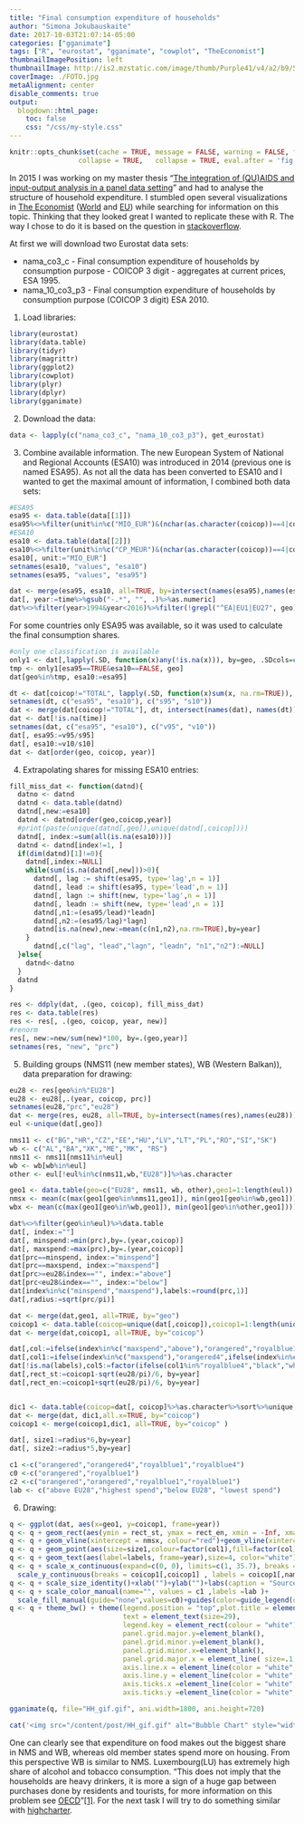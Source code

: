 ```yaml
---
title: "Final consumption expenditure of households"
author: "Simona Jokubauskaite"
date: 2017-10-03T21:07:14-05:00
categories: ["gganimate"]
tags: ["R", "eurostat", "gganimate", "cowplot", "TheEconomist"]
thumbnailImagePosition: left
thumbnailImage: http://is2.mzstatic.com/image/thumb/Purple41/v4/a2/b9/5f/a2b95fc3-2db7-827d-870a-e99dbb696434/source/1200x630bb.jpg
coverImage: ./FOTO.jpg
metaAlignment: center
disable_comments: true
output:
  blogdown::html_page:
    toc: false
    css: "/css/my-style.css"
--- 
```




```r
knitr::opts_chunk$set(cache = TRUE, message = FALSE, warning = FALSE, fig.show = "animate",
                 collapse = TRUE,   collapse = TRUE, eval.after = 'fig.cap')
```

In 2015 I was working on my master thesis "[The integration of (QU)AIDS and input-output analysis in a panel data setting](https://www.researchgate.net/publication/309557441_The_integration_of_QUAIDS_and_input-output_analysis_in_a_panel_data_setting)" and had to analyse the structure of household expenditure. I stumbled open several visualizations in [The Economist](http://www.economist.com/blogs) ([World](http://www.economist.com/blogs/graphicdetail/2015/09/daily-chart-9?fsrc=scn/fb/te/bl/ed/howcountriesspendtheirmoney) and [EU](http://www.economist.com/blogs/graphicdetail/2015/09/daily-chart-12)) while searching for information on this topic. Thinking that they looked great I wanted to replicate these with R. The way I chose to do it is based on the question in [stackoverflow](http://stackoverflow.com/questions/15840926/categorical-bubble-plot-for-mapping-studies).


At first we will download two Eurostat data sets:

* nama_co3_c - Final consumption expenditure of households by consumption purpose - COICOP 3 digit - aggregates at current prices, ESA 1995.
* nama_10_co3_p3 - Final consumption expenditure of households by consumption purpose (COICOP 3 digit) ESA 2010.

1. Load libraries:

```r
library(eurostat)
library(data.table)
library(tidyr)
library(magrittr)
library(ggplot2)
library(cowplot)
library(plyr)
library(dplyr)
library(gganimate)
```

2. Download the data:

```r
data <- lapply(c("nama_co3_c", "nama_10_co3_p3"), get_eurostat)
```

3. Combine available information. The new European System of National and Regional Accounts (ESA10) was introduced in 2014 (previous one is named ESA95). As not all the data has been converted to ESA10 and I wanted to get the maximal amount of information, I combined both data sets:

```r
#ESA95
esa95 <- data.table(data[[1]])
esa95%<>%filter(unit%in%c("MIO_EUR")&(nchar(as.character(coicop))==4|coicop%in%"TOTAL"))%>%data.table
#ESA10
esa10 <- data.table(data[[2]])
esa10%<>%filter(unit%in%c("CP_MEUR")&(nchar(as.character(coicop))==4|coicop%in%"TOTAL"))%>%data.table
esa10[, unit:="MIO_EUR"]
setnames(esa10, "values", "esa10")
setnames(esa95, "values", "esa95")

dat <- merge(esa95, esa10, all=TRUE, by=intersect(names(esa95),names(esa10)))
dat[, year:=time%>%gsub("-.*", "", .)%>%as.numeric]
dat%<>%filter(year>1994&year<2016)%>%filter(!grepl("^EA|EU1|EU27", geo))%>%filter(!geo%in%c("JP", "US"))%>%data.table
```

For some countries only ESA95 was available, so it was used to calculate the final consumption shares.

```r
#only one classification is available
only1 <- dat[,lapply(.SD, function(x)any(!is.na(x))), by=geo, .SDcols=c("esa95", "esa10")]
tmp <- only1[esa95==TRUE&esa10==FALSE, geo]
dat[geo%in%tmp, esa10:=esa95]

dt <- dat[coicop!="TOTAL", lapply(.SD, function(x)sum(x, na.rm=TRUE)), by=.(geo, year), .SDcols=c("esa95", "esa10")]
setnames(dt, c("esa95", "esa10"), c("s95", "s10"))
dat <- merge(dat[coicop!="TOTAL"], dt, intersect(names(dat), names(dt)),all=TRUE)
dat <- dat[!is.na(time)]
setnames(dat, c("esa95", "esa10"), c("v95", "v10"))
dat[, esa95:=v95/s95]
dat[, esa10:=v10/s10]
dat <- dat[order(geo, coicop, year)]
```

4. Extrapolating shares for missing ESA10 entries:

```r
fill_miss_dat <- function(datnd){
  datno <- datnd
  datnd <- data.table(datnd)
  datnd[,new:=esa10]
  datnd <- datnd[order(geo,coicop,year)]
  #print(paste(unique(datnd[,geo]),unique(datnd[,coicop])))
  datnd[, index:=sum(all(is.na(esa10)))]
  datnd <- datnd[index!=1, ]
  if(dim(datnd)[1]!=0){
    datnd[,index:=NULL]
    while(sum(is.na(datnd[,new]))>0){
      datnd[, lag := shift(esa95, type='lag',n = 1)]
      datnd[, lead := shift(esa95, type='lead',n = 1)]
      datnd[, lagn := shift(new, type='lag',n = 1)]
      datnd[, leadn := shift(new, type='lead',n = 1)]
      datnd[,n1:=(esa95/lead)*leadn]
      datnd[,n2:=(esa95/lag)*lagn]
      datnd[is.na(new),new:=mean(c(n1,n2),na.rm=TRUE),by=year]
    }
      datnd[,c("lag", "lead","lagn", "leadn", "n1","n2"):=NULL]
  }else{
    datnd<-datno
  }
  datnd
}

res <- ddply(dat, .(geo, coicop), fill_miss_dat)
res <- data.table(res)
res <- res[, .(geo, coicop, year, new)]
#renorm
res[, new:=new/sum(new)*100, by=.(geo,year)]
setnames(res, "new", "prc")
```

5. Building groups (NMS11 (new member states), WB (Western Balkan)), data preparation for drawing:

```r
eu28 <- res[geo%in%"EU28"]
eu28 <- eu28[,.(year, coicop, prc)]
setnames(eu28,"prc","eu28")
dat <- merge(res, eu28, all=TRUE, by=intersect(names(res),names(eu28)))
eul <-unique(dat[,geo])

nms11 <- c("BG","HR","CZ","EE","HU","LV","LT","PL","RO","SI","SK")
wb <- c("AL","BA","XK","ME","MK", "RS")
nms11 <- nms11[nms11%in%eul]
wb <- wb[wb%in%eul]
other <- eul[!eul%in%c(nms11,wb,"EU28")]%>%as.character

geo1 <- data.table(geo=c("EU28", nms11, wb, other),geo1=1:length(eul))
nmsx <- mean(c(max(geo1[geo%in%nms11,geo1]), min(geo1[geo%in%wb,geo1])))
wbx <- mean(c(max(geo1[geo%in%wb,geo1]), min(geo1[geo%in%other,geo1])))

dat%<>%filter(geo%in%eul)%>%data.table
dat[, index:=""]
dat[, minspend:=min(prc),by=.(year,coicop)]
dat[, maxspend:=max(prc),by=.(year,coicop)]
dat[prc==minspend, index:="minspend"]
dat[prc==maxspend, index:="maxspend"]
dat[prc>=eu28&index=="", index:="above"]
dat[prc<eu28&index=="", index:="below"]
dat[index%in%c("minspend","maxspend"),labels:=round(prc,1)]
dat[,radius:=sqrt(prc/pi)]

dat <- merge(dat,geo1, all=TRUE, by="geo")
coicop1 <- data.table(coicop=unique(dat[,coicop]),coicop1=1:length(unique(dat[,coicop])))
dat <- merge(dat,coicop1, all=TRUE, by="coicop")

dat[,col:=ifelse(index%in%c("maxspend","above"),"orangered","royalblue1")]
dat[,col1:=ifelse(index%in%c("maxspend"),"orangered4",ifelse(index%in%c("minspend"),"royalblue4",col))]
dat[!is.na(labels),col5:=factor(ifelse(col1%in%"royalblue4","black","white"))]
dat[,rect_st:=coicop1-sqrt(eu28/pi)/6, by=year]
dat[,rect_en:=coicop1+sqrt(eu28/pi)/6, by=year]


dic1 <- data.table(coicop=dat[, coicop]%>%as.character%>%sort%>%unique, name=c('Food', 'Alcohol & tabacco', 'Clothing & footware', 'Housing', 'Furnishings', 'Health', 'Transport', 'Commun.', 'Recreation', 'Education', 'Restaurants & hotels', 'Other'))
dat <- merge(dat, dic1,all.x=TRUE, by="coicop")
coicop1 <- merge(coicop1,dic1, all=TRUE, by="coicop" )

dat[, size1:=radius*6,by=year]
dat[, size2:=radius*5,by=year]

c1 <-c("orangered","orangered4","royalblue1","royalblue4")
c0 <-c("orangered","royalblue1")
c2 <-c("orangered","orangered","royalblue1","royalblue1")
lab <- c("above EU28","highest spend","below EU28", "lowest spend")
```

6. Drawing:

```r
q <- ggplot(dat, aes(x=geo1, y=coicop1, frame=year))
q <- q + geom_rect(aes(ymin = rect_st, ymax = rect_en, xmin = -Inf, xmax = Inf, frame=year), alpha = .1, fill="#b8d2fc", color=NA)
q <- q + geom_vline(xintercept = nmsx, colour="red")+geom_vline(xintercept = wbx, colour="red")
q <- q + geom_point(aes(size=size1,colour=factor(col1),fill=factor(col), frame=year),shape=21,stroke =2)
q <- q + geom_text(aes(label=labels, frame=year),size=4, color="white")
q <- q + scale_x_continuous(expand=c(0, 0), limits=c(1, 35.7), breaks = geo1[,geo1], labels = geo1[,geo])+
  scale_y_continuous(breaks = coicop1[,coicop1] , labels = coicop1[,name])
q <- q + scale_size_identity()+xlab("")+ylab("")+labs(caption = "Source: Eurostat")
q <- q + scale_color_manual(name="", values = c1 ,labels =lab )+
  scale_fill_manual(guide="none",values=c0)+guides(color=guide_legend(override.aes=list(fill=c2)))
q <- q + theme_bw() + theme(legend.position = "top",plot.title = element_text(hjust = 0.5),
                            text = element_text(size=29),
                            legend.key = element_rect(colour = "white"),
                            panel.grid.major.y=element_blank(),
                            panel.grid.minor.y=element_blank(), 
                            panel.grid.minor.x=element_blank(),
                            panel.grid.major.x = element_line( size=.1, color="grey" ),
                            axis.line.x = element_line(color = "white",linetype = "solid"),
                            axis.line.y = element_line(color = "white",linetype = "solid"),
                            axis.ticks.x =element_line(color = "white",linetype = "solid"),
                            axis.ticks.y =element_line(color = "white",linetype = "solid"))

gganimate(q, file="HH_gif.gif", ani.width=1800, ani.height=720)
```

```r
cat('<img src="/content/post/HH_gif.gif" alt="Bubble Chart" style="width:1800px;height:300px;">')
```

One can clearly see that expenditure on food makes out the biggest share in NMS and WB, whereas old member states spend more on housing. From this perspective WB is similar to NMS. Luxembourg(LU) has extremely high share of alcohol and tobacco consumption. "This does not imply that the households are heavy drinkers, it is more a sign of a huge gap between purchases done by residents and tourists, for more information on this problem see [OECD](http://dx.doi.org/10.1787/factbook-2013-99-en)"[[1]](https://www.researchgate.net/publication/309557441_The_integration_of_QUAIDS_and_input-output_analysis_in_a_panel_data_setting). 
For the next task I will try to do something similar with [highcharter](http://jkunst.com/highcharter/).